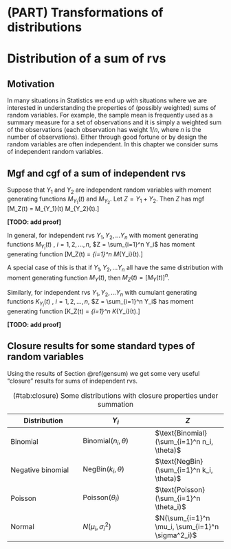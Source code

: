 # (PART) Transformations of distributions {-}

# Distribution of a sum of rvs

## Motivation
In many situations in Statistics we end up with situations 
where we are interested in understanding the properties of 
(possibly weighted) sums of random variables.
For example, the sample mean is frequently used as a summary 
measure for a set of observations and it is simply a weighted 
sum of the observations (each observation has weight $1/n$, 
where $n$ is the number of observations).
Either through good fortune or by design the random variables 
are often independent. In this chapter we consider sums of 
independent random variables. 

##  Mgf and cgf of a sum of independent rvs {#gensum}
Suppose that $Y_1$ and $Y_2$ are independent random variables 
with moment generating functions 
$M_{Y_1}(t)$ and $M_{Y_2}$.
Let $Z = Y_1 + Y_2.$
Then $Z$ has mgf
\[M_Z(t)  = M_{Y_1}(t) M_{Y_2}(t).\]

**[TODO: add proof]**

In general, for independent rvs
$Y_1, Y_2, \ldots Y_n$ 
with moment generating
functions $M_{Y_i}(t)$ , $i = 1, 2, \ldots, n$,
$Z = \sum_{i=1}^n Y_i$ 
has moment generating function
\[M_Z(t) = \prod_{i=1}^n M_{Y_i}(t).\]

A special case of this is that if $Y_1, Y_2, \ldots Y_n$  all have
the same distribution with moment generating function $M_Y(t)$,
then
$M_Z(t) = [M_Y(t)]^n$.

Similarly, for independent rvs
$Y_1, Y_2, \ldots Y_n$ 
with cumulant generating
functions $K_{Y_i}(t)$ , $i = 1, 2, \ldots, n$,
$Z = \sum_{i=1}^n Y_i$ 
has moment generating function
\[K_Z(t) = \sum_{i=1}^n K_{Y_i}(t).\]

**[TODO: add proof]**

## Closure results for some standard types of random variables

Using the results of Section \@ref(gensum)
we get some very useful “closure”
results for sums of independent rvs.

| Distribution      | $Y_i$                          | $Z$                                              |
|----|----|----|
| Binomial          | $\text{Binomial}(n_i, \theta)$ | $\text{Binomial}(\sum_{i=1}^n n_i, \theta)$      |
| Negative binomial | $\text{NegBin}(k_i, \theta)$   | $\text{NegBin}(\sum_{i=1}^n k_i, \theta)$        |
| Poisson           | $\text{Poisson}(\theta_i)$     | $\text{Poisson}(\sum_{i=1}^n \theta_i)$          |
| Normal            | $N(\mu_i, \sigma^2_i)$         | $N(\sum_{i=1}^n \mu_i, \sum_{i=1}^n \sigma^2_i)$ |

Table: (\#tab:closure) Some distributions with closure properties under summation



